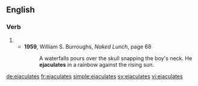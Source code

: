 
==English==

===Verb===
{{head|en}}

# {{en-third-person singular of|ejaculate}}
#* '''1959''', William S. Burroughs, ''Naked Lunch'', page 68
#*: A waterfalls pours over the skull snapping the boy's neck. He '''ejaculates''' in a rainbow against the rising sun.

[[de:ejaculates]]
[[fr:ejaculates]]
[[simple:ejaculates]]
[[sv:ejaculates]]
[[vi:ejaculates]]